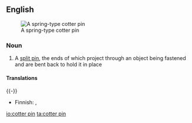 ==English==
[[Image:CotterPin.png|thumb|A spring-type cotter pin]]

===Noun===
{{en-noun|sg=[[cotter]] [[pin]]}}

# A [[split pin]], the ends of which project through an object being fastened and are bent back to hold it in place

====Translations====
{{-}}{{top}}
* Finnish: {{t|fi|sokkanaula}}, {{t-|fi|sokka}}
{{bottom}}

[[io:cotter pin]]
[[ta:cotter pin]]